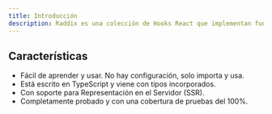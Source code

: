 ```yaml
---
title: Introducción
description: Raddix es una colección de Hooks React que implementan funcionalidades comunes en aplicaciones web modernas.
---
```



## Características

- Fácil de aprender y usar. No hay configuración, solo importa y usa.
- Está escrito en TypeScript y viene con tipos incorporados.
- Con soporte para Representación en el Servidor (SSR).
- Completamente probado y con una cobertura de pruebas del 100%.
